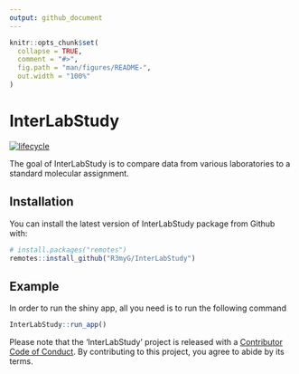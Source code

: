 ```yaml
---
output: github_document
---
```


<!-- README.md is generated from README.Rmd. Please edit that file -->

```r
knitr::opts_chunk$set(
  collapse = TRUE,
  comment = "#>",
  fig.path = "man/figures/README-",
  out.width = "100%"
)
```
# InterLabStudy
  [![lifecycle](https://img.shields.io/badge/lifecycle-experimental-orange.svg)](https://www.tidyverse.org/lifecycle/#experimental)
  
The goal of InterLabStudy is to compare data from various laboratories to a standard molecular assignment.

## Installation

You can install the latest version of InterLabStudy package from Github with:

``` r
# install.packages("remotes")
remotes::install_github("R3myG/InterLabStudy")
```

## Example

In order to run the shiny app, all you need is to run the following command

```r
InterLabStudy::run_app()
```

  Please note that the 'InterLabStudy' project is released with a [Contributor Code of Conduct](CODE_OF_CONDUCT.md). By contributing to this project, you agree to abide by its terms.